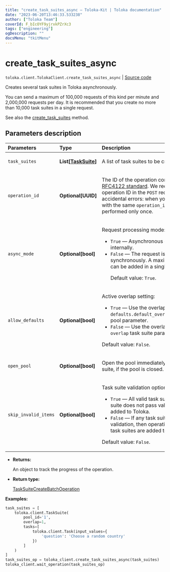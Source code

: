 ```yaml
---
title: "create_task_suites_async — Toloka-Kit | Toloka documentation"
date: "2023-06-20T13:46:33.533238"
author: ["Toloka Team"]
coverId: F_bIcOYF9yjrxkPZrXc3
tags: ["engineering"]
ogDescription: ""
docsMenu: "tkitMenu"
---
```


# create_task_suites_async

`toloka.client.TolokaClient.create_task_suites_async` | [Source code](https://github.com/Toloka/toloka-kit/blob/v1.2.0/src/client/__init__.py#L2657)

Creates several task suites in Toloka asynchronously.

You can send a maximum of 100,000 requests of this kind per minute and 2,000,000 requests per day.
It is recommended that you create no more than 10,000 task suites in a single request.

See also the [create_task_suites](/docs/toloka-kit/reference/toloka.client.TolokaClient.create_task_suites) method.

## Parameters description

| Parameters | Type | Description |
| :----------| :----| :-----------|
`task_suites`|**List\[[TaskSuite](/docs/toloka-kit/reference/toloka.client.task_suite.TaskSuite)\]**|<p>A list of task suites to be created.</p>
`operation_id`|**Optional\[UUID\]**|<p>The ID of the operation conforming to the [RFC4122 standard](https://tools.ietf.org/html/rfc4122). We recommended sending the operation ID in the `POST` requests to avoid accidental errors: when you send several requests with the same `operation_id`, the operation will be performed only once.</p>
`async_mode`|**Optional\[bool\]**|<p>Request processing mode:</p> <ul> <li>`True` — Asynchronous operation is started internally.</li> <li>`False` — The request is processed synchronously. A maximum of 5000 task suites can be added in a single request in this mode. </p><p>Default value: `True`.</li> </ul>
`allow_defaults`|**Optional\[bool\]**|<p>Active overlap setting:</p> <ul> <li>`True` — Use the overlap that is set in the `defaults.default_overlap_for_new_task_suites` pool parameter.</li> <li>`False` — Use the overlap that is set in the `overlap` task suite parameter.</li> </ul> <p></p><p>Default value: `False`.</p>
`open_pool`|**Optional\[bool\]**|<p>Open the pool immediately after creating a task suite, if the pool is closed.</p>
`skip_invalid_items`|**Optional\[bool\]**|<p>Task suite validation option:</p> <ul> <li>`True` — All valid task suites are added. If a task suite does not pass validation, then it is not added to Toloka.</li> <li>`False` — If any task suite does not pass validation, then operation is cancelled and no task suites are added to Toloka.</li> </ul> <p></p><p>Default value: `False`.</p>

* **Returns:**

  An object to track the progress of the operation.

* **Return type:**

  [TaskSuiteCreateBatchOperation](/docs/toloka-kit/reference/toloka.client.operations.TaskSuiteCreateBatchOperation)

**Examples:**

```python
task_suites = [
    toloka.client.TaskSuite(
        pool_id='1',
        overlap=1,
        tasks=[
            toloka.client.Task(input_values={
                'question': 'Choose a random country'
            })
        ]
    )
]
task_suites_op = toloka_client.create_task_suites_async(task_suites)
toloka_client.wait_operation(task_suites_op)
```
